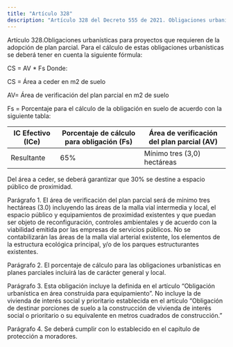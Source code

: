 ```yaml
---
title: "Artículo 328"
description: "Artículo 328 del Decreto 555 de 2021. Obligaciones urbanísticas para proyectos que requieren de la adopción de plan parcial."
---
```


Artículo 328.Obligaciones urbanísticas para proyectos que requieren de la adopción de plan parcial. Para el cálculo de estas obligaciones urbanísticas se deberá tener en cuenta la siguiente fórmula:
 
CS = AV * Fs Donde:
 
CS = Área a ceder en m2 de suelo
 
AV= Área de verificación del plan parcial en m2 de suelo
 
Fs = Porcentaje para el cálculo de la obligación en suelo de acuerdo con la siguiente tabla:
 

| IC Efectivo (ICe) | Porcentaje de cálculo para obligación (Fs) | Área de verificación del plan parcial (AV) |
| --- | --- | --- |
| Resultante | 65% | Mínimo tres (3,0) hectáreas |


 
Del área a ceder, se deberá garantizar que 30% se destine a espacio público de proximidad.
 
Parágrafo 1. El área de verificación del plan parcial será de mínimo tres hectáreas (3.0) incluyendo las áreas de la malla vial intermedia y local, el espacio público y equipamientos de proximidad existentes y que puedan ser objeto de reconfiguración, controles ambientales y de acuerdo con la viabilidad emitida por las empresas de servicios públicos. No se contabilizarán las áreas de la malla vial arterial existente, los elementos de la estructura ecológica principal, y/o de los parques estructurantes existentes.
 
Parágrafo 2. El porcentaje de cálculo para las obligaciones urbanísticas en planes parciales incluirá las de carácter general y local.
 
Parágrafo 3. Esta obligación incluye la definida en el artículo “Obligación urbanística en área construida para equipamiento”. No incluye la de vivienda de interés social y prioritario establecida en el artículo “Obligación de destinar porciones de suelo a la construcción de vivienda de interés social o prioritario o su equivalente en metros cuadrados de construcción.”
 
Parágrafo 4. Se deberá cumplir con lo establecido en el capítulo de protección a moradores.